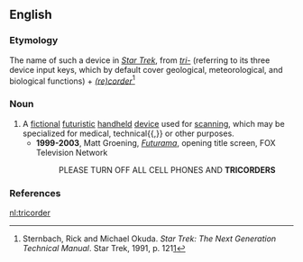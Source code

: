 ==English==

===Etymology===
The name of such a device in ''[[w:Star Trek|Star Trek]]'', from ''[[tri-]]'' (referring to its three device input keys, which by default cover geological, meteorological, and biological functions) + ''[[recorder|(re)corder]]''<ref>Sternbach, Rick and Michael Okuda. ''Star Trek: The Next Generation Technical Manual''. Star Trek, 1991, p. 121[http://www.scribd.com/full/17602666?access_key=key-dm7ej6psh7rcsxbyhjy]</ref>

===Noun===
{{wikipedia}}
{{en-noun}}

# A [[fictional]] [[futuristic]] [[handheld]] [[device]] used for [[scan]]ning, which may be specialized for medical, technical{{,}} or other purposes.
#* '''1999-2003''', Matt Groening, ''[[w:Futurama|Futurama]]'', opening title screen, FOX Television Network
#*: PLEASE TURN OFF ALL CELL PHONES AND '''TRICORDERS'''

===References===
<references/>
[[nl:tricorder]]